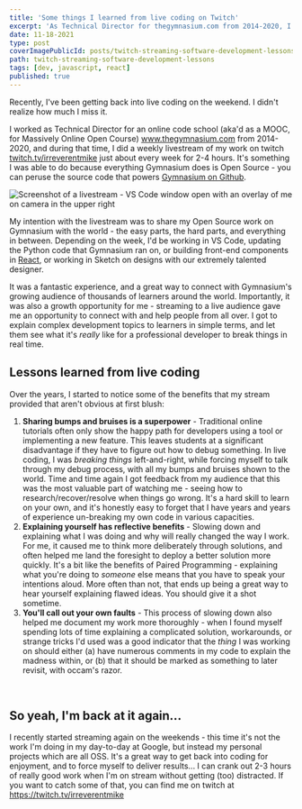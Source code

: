 ```yaml
---
title: 'Some things I learned from live coding on Twitch'
excerpt: 'As Technical Director for thegymnasium.com from 2014-2020, I did a weekly coding livestream on Twitch every week for 3 hours. This is what sticks out to me as the most valuable learnings from those experiences'
date: 11-18-2021
type: post
coverImagePublicId: posts/twitch-streaming-software-development-lessons/cover.webp
path: twitch-streaming-software-development-lessons
tags: [dev, javascript, react]
published: true
---
```


Recently, I've been getting back into live coding on the weekend. I didn't realize how much I miss it.

I worked as Technical Director for an online code school (aka'd as a MOOC, for Massively Online Open Course) www.thegymnasium.com from 2014-2020, and during that time, I did a weekly livestream of my work on twitch [twitch.tv/irreverentmike](https://twitch.tv/irreverentmike) just about every week for 2-4 hours. It's something I was able to do because everything Gymnasium does is Open Source - you can peruse the source code that powers [Gymnasium on Github](https://github.com/gymnasium).

<Image
  publicId="posts/twitch-streaming-software-development-lessons/livestreaming"
  alt="Screenshot of a livestream - VS Code window open with an overlay of me on camera in the upper right"
  caption="Writing up a GitHub Issue on a recent livestream"
/>

My intention with the livestream was to share my Open Source work on Gymnasium with the world - the easy parts, the hard parts, and everything in between. Depending on the week, I'd be working in VS Code, updating the Python code that Gymnasium ran on, or building front-end components in [React](https://mikebifulco.com/tags/react), or working in Sketch on designs with our extremely talented designer.

It was a fantastic experience, and a great way to connect with Gymnasium's growing audience of thousands of learners around the world. Importantly, it was also a growth opportunity for me - streaming to a live audience gave me an opportunity to connect with and help people from all over. I got to explain complex development topics to learners in simple terms, and let them see what it's _really_ like for a professional developer to break things in real time.

## Lessons learned from live coding

Over the years, I started to notice some of the benefits that my stream provided that aren't obvious at first blush:

1. **Sharing bumps and bruises is a superpower** - Traditional online tutorials often only show the happy path for developers using a tool or implementing a new feature. This leaves students at a significant disadvantage if they have to figure out how to debug something. In live coding, I was _breaking things_ left-and-right, while forcing myself to talk through my debug process, with all my bumps and bruises shown to the world. Time and time again I got feedback from my audience that this was the most valuable part of watching me - seeing how to research/recover/resolve when things go wrong. It's a hard skill to learn on your own, and it's honestly easy to forget that I have years and years of experience un-breaking my own code in various capacities.
2. **Explaining yourself has reflective benefits** - Slowing down and explaining what I was doing and why will really changed the way I work. For me, it caused me to think more deliberately through solutions, and often helped me land the foresight to deploy a better solution more quickly. It's a bit like the benefits of Paired Programming - explaining what you're doing to _someone_ else means that you have to speak your intentions aloud. More often than not, that ends up being a great way to hear yourself explaining flawed ideas. You should give it a shot sometime.
3. **You'll call out your own faults** - This process of slowing down also helped me document my work more thoroughly - when I found myself spending lots of time explaining a complicated solution, workarounds, or strange tricks I'd used was a good indicator that the _thing_ I was working on should either (a) have numerous comments in my code to explain the madness within, or (b) that it should be marked as something to later revisit, with occam's razor.

<br />

## So yeah, I'm back at it again...

I recently started streaming again on the weekends - this time it's not the work I'm doing in my day-to-day at Google, but instead my personal projects which are all OSS. It's a great way to get back into coding for enjoyment, and to force myself to deliver results... I can crank out 2-3 hours of really good work when I'm on stream without getting (too) distracted. If you want to catch some of that, you can find me on twitch at https://twitch.tv/irreverentmike
